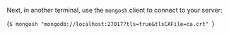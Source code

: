 Next, in another terminal, use the `mongosh` client to connect to your server:

<CodeBlock
  language="shell-session"
  copyText='mongosh "mongodb://localhost:27017?tls=true&tlsCAFile=ca.crt"'>
  {`$ mongosh "mongodb://localhost:27017?tls=true&tlsCAFile=ca.crt"
`}
</CodeBlock>
